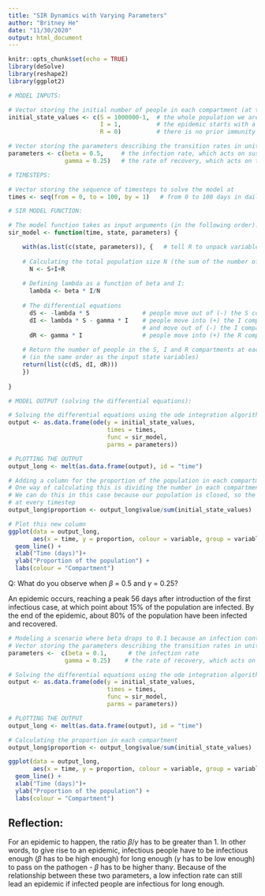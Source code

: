 ```yaml
---
title: "SIR Dynamics with Varying Parameters"
author: "Britney He"
date: "11/30/2020"
output: html_document
---
```


```r
knitr::opts_chunk$set(echo = TRUE)
library(deSolve)
library(reshape2)
library(ggplot2)
```


```r

# MODEL INPUTS:

# Vector storing the initial number of people in each compartment (at timestep 0)
initial_state_values <- c(S = 1000000-1,  # the whole population we are modeling is susceptible to infection
                          I = 1,          # the epidemic starts with a single infected person
                          R = 0)          # there is no prior immunity in the population

# Vector storing the parameters describing the transition rates in units of days^-1
parameters <- c(beta = 0.5,     # the infection rate, which acts on susceptibles
                gamma = 0.25)   # the rate of recovery, which acts on those infected

# TIMESTEPS:

# Vector storing the sequence of timesteps to solve the model at
times <- seq(from = 0, to = 100, by = 1)   # from 0 to 100 days in daily intervals

# SIR MODEL FUNCTION: 

# The model function takes as input arguments (in the following order): time, state and parameters
sir_model <- function(time, state, parameters) {  

    with(as.list(c(state, parameters)), {   # tell R to unpack variable names from the state and parameters inputs    
        
    # Calculating the total population size N (the sum of the number of people in each compartment)
      N <- S+I+R
      
    # Defining lambda as a function of beta and I:
      lambda <- beta * I/N
        
    # The differential equations
      dS <- -lambda * S               # people move out of (-) the S compartment at a rate lambda (force of infection)
      dI <- lambda * S - gamma * I    # people move into (+) the I compartment from S at a rate lambda, 
                                      # and move out of (-) the I compartment at a rate gamma (recovery)
      dR <- gamma * I                 # people move into (+) the R compartment from I at a rate gamma
      
    # Return the number of people in the S, I and R compartments at each timestep 
    # (in the same order as the input state variables)
    return(list(c(dS, dI, dR))) 
    })
  
}

# MODEL OUTPUT (solving the differential equations):

# Solving the differential equations using the ode integration algorithm
output <- as.data.frame(ode(y = initial_state_values, 
                            times = times, 
                            func = sir_model,
                            parms = parameters))

# PLOTTING THE OUTPUT
output_long <- melt(as.data.frame(output), id = "time")                  # turn output dataset into long format

# Adding a column for the proportion of the population in each compartment at each timestep
# One way of calculating this is dividing the number in each compartment by the total initial population size
# We can do this in this case because our population is closed, so the population size stays the same
# at every timestep
output_long$proportion <- output_long$value/sum(initial_state_values)

# Plot this new column
ggplot(data = output_long,                                               # specify object containing data to plot
       aes(x = time, y = proportion, colour = variable, group = variable)) +  # assign columns to axes and groups
  geom_line() +                                                          # represent data as lines
  xlab("Time (days)")+                                                   # add label for x axis
  ylab("Proportion of the population") +                                 # add label for y axis
  labs(colour = "Compartment")                                           # add legend title
```

Q: What do you observe when $\beta$  = 0.5 and $\gamma$ = 0.25?

An epidemic occurs, reaching a peak 56 days after introduction of the first infectious case, at which point about 15% of the population are infected. By the end of the epidemic, about 80% of the population have been infected and recovered.

```r
# Modeling a scenario where beta drops to 0.1 because an infection control measure is introduced:
# Vector storing the parameters describing the transition rates in units of days^-1
parameters <-  c(beta = 0.1,      # the infection rate
                gamma = 0.25)    # the rate of recovery, which acts on those infected

# Solving the differential equations using the ode integration algorithm
output <- as.data.frame(ode(y = initial_state_values, 
                            times = times, 
                            func = sir_model,
                            parms = parameters))

# PLOTTING THE OUTPUT
output_long <- melt(as.data.frame(output), id = "time")                  # turn output dataset into long format

# Calculating the proportion in each compartment
output_long$proportion <- output_long$value/sum(initial_state_values)

ggplot(data = output_long,                                               # specify object containing data to plot
       aes(x = time, y = proportion, colour = variable, group = variable)) +  # assign columns to axes and groups
  geom_line() +                                                          # represent data as lines
  xlab("Time (days)")+                                                   # add label for x axis
  ylab("Proportion of the population") +                                 # add label for y axis
  labs(colour = "Compartment")                                           # add legend title
```

## Reflection:
For an epidemic to happen, the ratio $\beta/\gamma$ has to be greater than 1. In other words, to give rise to an epidemic, infectious people have to be infectious enough ($\beta$ has to be high enough) for long enough ($\gamma$ has to be low enough) to pass on the pathogen - $\beta$ has to be higher than$\gamma$. Because of the relationship between these two parameters, a low infection rate can still lead an epidemic if infected people are infectious for long enough.
